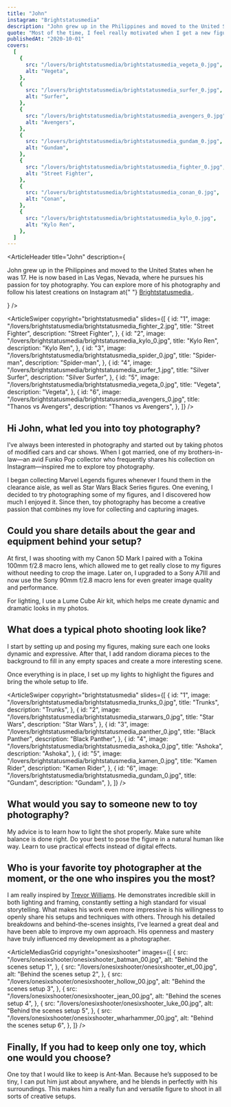 ```yaml
---
title: "John"
instagram: "Brightstatusmedia"
description: "John grew up in the Philippines and moved to the United States when he was 17. He is now based in Las Vegas, Nevada, where he pursues his passion for toy photography."
quote: "Most of the time, I feel really motivated when I get a new figure. Sometimes, seeing these characters in movies or TV shows inspires me to recreate my favorite scenes through toy photography. Bringing those moments to life with my figures is always exciting and fuels my creativity."
publishedAt: "2020-10-01"
covers:
  [
    {
      src: "/lovers/brightstatusmedia/brightstatusmedia_vegeta_0.jpg",
      alt: "Vegeta",
    },
    {
      src: "/lovers/brightstatusmedia/brightstatusmedia_surfer_0.jpg",
      alt: "Surfer",
    },
    {
      src: "/lovers/brightstatusmedia/brightstatusmedia_avengers_0.jpg",
      alt: "Avengers",
    },
    {
      src: "/lovers/brightstatusmedia/brightstatusmedia_gundam_0.jpg",
      alt: "Gundam",
    },
    {
      src: "/lovers/brightstatusmedia/brightstatusmedia_fighter_0.jpg",
      alt: "Street Fighter",
    },
    {
      src: "/lovers/brightstatusmedia/brightstatusmedia_conan_0.jpg",
      alt: "Conan",
    },
    {
      src: "/lovers/brightstatusmedia/brightstatusmedia_kylo_0.jpg",
      alt: "Kylo Ren",
    },
  ]
---
```


<ArticleHeader
  title="John"
  description={
    <p>
      John grew up in the Philippines and moved to the United States when he was
      17. He is now based in Las Vegas, Nevada, where he pursues his passion for
      toy photography. You can explore more of his photography and follow his
      latest creations on Instagram at{" "}
      <a href="https://www.instagram.com/brightstatusmedia">
        Brightstatusmedia
      </a>
      .
    </p>
  }
/>

<ArticleSwiper
  copyright="brightstatusmedia"
  slides={[
    {
      id: "1",
      image: "/lovers/brightstatusmedia/brightstatusmedia_fighter_2.jpg",
      title: "Street Fighter",
      description: "Street Fighter",
    },
    {
      id: "2",
      image: "/lovers/brightstatusmedia/brightstatusmedia_kylo_0.jpg",
      title: "Kylo Ren",
      description: "Kylo Ren",
    },
    {
      id: "3",
      image: "/lovers/brightstatusmedia/brightstatusmedia_spider_0.jpg",
      title: "Spider-man",
      description: "Spider-man",
    },
    {
      id: "4",
      image: "/lovers/brightstatusmedia/brightstatusmedia_surfer_1.jpg",
      title: "Silver Surfer",
      description: "Silver Surfer",
    },
    {
      id: "5",
      image: "/lovers/brightstatusmedia/brightstatusmedia_vegeta_0.jpg",
      title: "Vegeta",
      description: "Vegeta",
    },
    {
      id: "6",
      image: "/lovers/brightstatusmedia/brightstatusmedia_avengers_0.jpg",
      title: "Thanos vs Avengers",
      description: "Thanos vs Avengers",
    },
  ]}
/>

<ArticleBody>

## Hi John, what led you into toy photography?

I’ve always been interested in photography and started out by taking photos of modified cars and car shows. When I got married, one of my brothers-in-law—an avid Funko Pop collector who frequently shares his collection on Instagram—inspired me to explore toy photography.

I began collecting Marvel Legends figures whenever I found them in the clearance aisle, as well as Star Wars Black Series figures. One evening, I decided to try photographing some of my figures, and I discovered how much I enjoyed it. Since then, toy photography has become a creative passion that combines my love for collecting and capturing images.

</ArticleBody>

<ArticleBlockquote
  quote="Most of the time, I feel really motivated when I get a new figure. Sometimes, seeing these characters in movies or TV shows inspires me to recreate my favorite scenes through toy photography. Bringing those moments to life with my figures is always exciting and fuels my creativity."
  author="John"
/>

<ArticleBody>

## Could you share details about the gear and equipment behind your setup?

At first, I was shooting with my Canon 5D Mark I paired with a Tokina 100mm f/2.8 macro lens, which allowed me to get really close to my figures without needing to crop the image. Later on, I upgraded to a Sony A7III and now use the Sony 90mm f/2.8 macro lens for even greater image quality and performance.

For lighting, I use a Lume Cube Air kit, which helps me create dynamic and dramatic looks in my photos.

</ArticleBody>

<ArticleBody>

## What does a typical photo shooting look like?

I start by setting up and posing my figures, making sure each one looks dynamic and expressive. After that, I add random diorama pieces to the background to fill in any empty spaces and create a more interesting scene.

Once everything is in place, I set up my lights to highlight the figures and bring the whole setup to life.

</ArticleBody>

<ArticleSwiper
  copyright="brightstatusmedia"
  slides={[
    {
      id: "1",
      image: "/lovers/brightstatusmedia/brightstatusmedia_trunks_0.jpg",
      title: "Trunks",
      description: "Trunks",
    },
    {
      id: "2",
      image: "/lovers/brightstatusmedia/brightstatusmedia_starwars_0.jpg",
      title: "Star Wars",
      description: "Star Wars",
    },
    {
      id: "3",
      image: "/lovers/brightstatusmedia/brightstatusmedia_panther_0.jpg",
      title: "Black Panther",
      description: "Black Panther",
    },
    {
      id: "4",
      image: "/lovers/brightstatusmedia/brightstatusmedia_ashoka_0.jpg",
      title: "Ashoka",
      description: "Ashoka",
    },
    {
      id: "5",
      image: "/lovers/brightstatusmedia/brightstatusmedia_kamen_0.jpg",
      title: "Kamen Rider",
      description: "Kamen Rider",
    },
    {
      id: "6",
      image: "/lovers/brightstatusmedia/brightstatusmedia_gundam_0.jpg",
      title: "Gundam",
      description: "Gundam",
    },
  ]}
/>

<ArticleBody>

## What would you say to someone new to toy photography?

My advice is to learn how to light the shot properly. Make sure white balance is done right. Do your best to pose the figure in a natural human like way. Learn to use practical effects instead of digital effects.

</ArticleBody>

<ArticleBody>

## Who is your favorite toy photographer at the moment, or the one who inspires you the most?

I am really inspired by [Trevor Williams](https://www.instagram.com/onesix_shooter/). He demonstrates incredible skill in both lighting and framing, constantly setting a high standard for visual storytelling. What makes his work even more impressive is his willingness to openly share his setups and techniques with others. Through his detailed breakdowns and behind-the-scenes insights, I've learned a great deal and have been able to improve my own approach. His openness and mastery have truly influenced my development as a photographer.

</ArticleBody>

<ArticleMediasGrid
  copyright="onesixshooter"
  images={[
    {
      src: "/lovers/onesixshooter/onesixshooter_batman_00.jpg",
      alt: "Behind the scenes setup 1",
    },
    {
      src: "/lovers/onesixshooter/onesixshooter_et_00.jpg",
      alt: "Behind the scenes setup 2",
    },
    {
      src: "/lovers/onesixshooter/onesixshooter_hollow_00.jpg",
      alt: "Behind the scenes setup 3",
    },
    {
      src: "/lovers/onesixshooter/onesixshooter_jean_00.jpg",
      alt: "Behind the scenes setup 4",
    },
    {
      src: "/lovers/onesixshooter/onesixshooter_luke_00.jpg",
      alt: "Behind the scenes setup 5",
    },
    {
      src: "/lovers/onesixshooter/onesixshooter_wharhammer_00.jpg",
      alt: "Behind the scenes setup 6",
    },
  ]}
/>

<ArticleBody>

## Finally, If you had to keep only one toy, which one would you choose?

One toy that I would like to keep is Ant-Man. Because he’s supposed to be tiny, I can put him just about anywhere, and he blends in perfectly with his surroundings. This makes him a really fun and versatile figure to shoot in all sorts of creative setups.

</ArticleBody>

<ArticleImage src="/lovers/brightstatusmedia/ant-man.jpg" caption="Ant-Man" />
